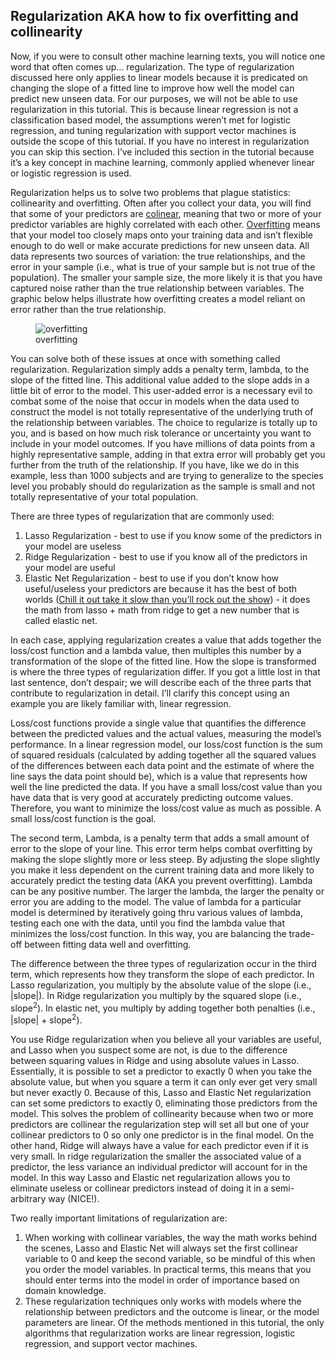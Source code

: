 ## Regularization AKA how to fix overfitting and collinearity {#regularization}

Now, if you were to consult other machine learning texts, you will notice one word that often comes up... regularization. The type of regularization discussed here only applies to linear models because it is predicated on changing the slope of a fitted line to improve how well the model can predict new unseen data. For our purposes, we will not be able to use regularization in this tutorial. This is because linear regression is not a classification based model, the assumptions weren't met for logistic regression, and tuning regularization with support vector machines is outside the scope of this tutorial. If you have no interest in regularization you can skip this section. I’ve included this section in the tutorial because it’s a key concept in machine learning, commonly applied whenever linear or logistic regression is used.

Regularization helps us to solve two problems that plague statistics: collinearity and overfitting. Often after you collect your data, you will find that some of your predictors are [colinear](https://www.stratascratch.com/blog/a-beginner-s-guide-to-collinearity-what-it-is-and-how-it-affects-our-regression-model/), meaning that two or more of your predictor variables are highly correlated with each other. [Overfitting](https://www.geeksforgeeks.org/underfitting-and-overfitting-in-machine-learning/) means that your model too closely maps onto your training data and isn't flexible enough to do well or make accurate predictions for new unseen data. All data represents two sources of variation: the true relationships, and the error in your sample (i.e., what is true of your sample but is not true of the population). The smaller your sample size, the more likely it is that you have captured noise rather than the true relationship between variables. The graphic below helps illustrate how overfitting creates a model reliant on error rather than the true relationship.

![overfitting](https://www.mathworks.com/discovery/overfitting/_jcr_content/mainParsys/image.adapt.full.medium.svg/1705396624275.svg)

You can solve both of these issues at once with something called regularization. Regularization simply adds a penalty term, lambda, to the slope of the fitted line. This additional value added to the slope adds in a little bit of error to the model. This user-added error is a necessary evil to combat some of the noise that occur in models when the data used to construct the model is not totally representative of the underlying truth of the relationship between variables. The choice to regularize is totally up to you, and is based on how much risk tolerance or uncertainty you want to include in your model outcomes. If you have millions of data points from a highly representative sample, adding in that extra error will probably get you further from the truth of the relationship. If you have, like we do in this example, less than 1000 subjects and are trying to generalize to the species level you probably should do regularization as the sample is small and not totally representative of your total population.

There are three types of regularization that are commonly used:

1.  Lasso Regularization - best to use if you know some of the predictors in your model are useless
2.  Ridge Regularization - best to use if you know all of the predictors in your model are useful
3.  Elastic Net Regularization - best to use if you don't know how useful/useless your predictors are because it has the best of both worlds ([Chill it out take it slow than you'll rock out the show](https://www.youtube.com/watch?v=uVjRe8QXFHY)) - it does the math from lasso + math from ridge to get a new number that is called elastic net.

In each case, applying regularization creates a value that adds together the loss/cost function and a lambda value, then multiples this number by a transformation of the slope of the fitted line. How the slope is transformed is where the three types of regularization differ. If you got a little lost in that last sentence, don't despair; we will describe each of the three parts that contribute to regularization in detail. I'll clarify this concept using an example you are likely familiar with, linear regression.

Loss/cost functions provide a single value that quantifies the difference between the predicted values and the actual values, measuring the model's performance. In a linear regression model, our loss/cost function is the sum of squared residuals (calculated by adding together all the squared values of the differences between each data point and the estimate of where the line says the data point should be), which is a value that represents how well the line predicted the data. If you have a small loss/cost value than you have data that is very good at accurately predicting outcome values. Therefore, you want to minimize the loss/cost value as much as possible. A small loss/cost function is the goal.

The second term, Lambda, is a penalty term that adds a small amount of error to the slope of your line. This error term helps combat overfitting by making the slope slightly more or less steep. By adjusting the slope slightly you make it less dependent on the current training data and more likely to accurately predict the testing data (AKA you prevent overfitting). Lambda can be any positive number. The larger the lambda, the larger the penalty or error you are adding to the model. The value of lambda for a particular model is determined by iteratively going thru various values of lambda, testing each one with the data, until you find the lambda value that minimizes the loss/cost function. In this way, you are balancing the trade-off between fitting data well and overfitting. 

The difference between the three types of regularization occur in the third term, which represents how they transform the slope of each predictor. In Lasso regularization, you multiply by the absolute value of the slope (i.e., \|slope\|). In Ridge regularization you multiply by the squared slope (i.e., slope^2^). In elastic net, you multiply by adding together both penalties (i.e., \|slope\| + slope^2^).

You use Ridge regularization when you believe all your variables are useful, and Lasso when you suspect some are not, is due to the difference between squaring values in Ridge and using absolute values in Lasso. Essentially, it is possible to set a predictor to exactly 0 when you take the absolute value, but when you square a term it can only ever get very small but never exactly 0. Because of this, Lasso and Elastic Net regularization can set some predictors to exactly 0, eliminating those predictors from the model. This solves the problem of collinearity because when two or more predictors are collinear the regularization step will set all but one of your collinear predictors to 0 so only one predictor is in the final model. On the other hand, Ridge will always have a value for each predictor even if it is very small. In ridge regularization the smaller the associated value of a predictor, the less variance an individual predictor will account for in the model. In this way Lasso and Elastic net regularization allows you to eliminate useless or collinear predictors instead of doing it in a semi-arbitrary way (NICE!).

Two really important limitations of regularization are:

1.  When working with collinear variables, the way the math works behind the scenes, Lasso and Elastic Net will always set the first collinear variable to 0 and keep the second variable, so be mindful of this when you order the model variables. In practical terms, this means that you should enter terms into the model in order of importance based on domain knowledge.
2.  These regularization techniques only works with models where the relationship between predictors and the outcome is linear, or the model parameters are linear. Of the methods mentioned in this tutorial, the only algorithms that regularization works are linear regression, logistic regression, and support vector machines.